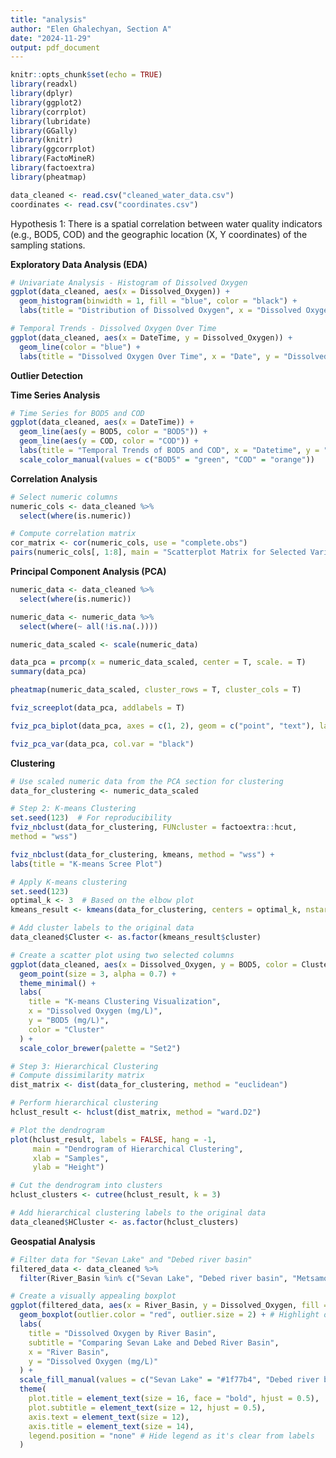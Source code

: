 ```yaml
---
title: "analysis"
author: "Elen Ghalechyan, Section A"
date: "2024-11-29"
output: pdf_document
---
```


```r
knitr::opts_chunk$set(echo = TRUE)
library(readxl)
library(dplyr)
library(ggplot2)
library(corrplot)
library(lubridate)
library(GGally)
library(knitr)
library(ggcorrplot)
library(FactoMineR)
library(factoextra)
library(pheatmap)

```

```r
data_cleaned <- read.csv("cleaned_water_data.csv")
coordinates <- read.csv("coordinates.csv")
```

Hypothesis 1: There is a spatial correlation between water quality indicators (e.g., BOD5, COD) and the geographic location (X, Y coordinates) of the sampling stations.






**Exploratory Data Analysis (EDA)**

```r
# Univariate Analysis - Histogram of Dissolved Oxygen
ggplot(data_cleaned, aes(x = Dissolved_Oxygen)) +
  geom_histogram(binwidth = 1, fill = "blue", color = "black") +
  labs(title = "Distribution of Dissolved Oxygen", x = "Dissolved Oxygen (mg/L)", y = "Frequency")
```
```r
# Temporal Trends - Dissolved Oxygen Over Time
ggplot(data_cleaned, aes(x = DateTime, y = Dissolved_Oxygen)) +
  geom_line(color = "blue") +
  labs(title = "Dissolved Oxygen Over Time", x = "Date", y = "Dissolved Oxygen (mg/L)")
```


**Outlier Detection**

**Time Series Analysis**

```r
# Time Series for BOD5 and COD
ggplot(data_cleaned, aes(x = DateTime)) +
  geom_line(aes(y = BOD5, color = "BOD5")) +
  geom_line(aes(y = COD, color = "COD")) +
  labs(title = "Temporal Trends of BOD5 and COD", x = "Datetime", y = "Concentration (mg/L)") +
  scale_color_manual(values = c("BOD5" = "green", "COD" = "orange"))
```

**Correlation Analysis**

```r
# Select numeric columns
numeric_cols <- data_cleaned %>%
  select(where(is.numeric))

# Compute correlation matrix
cor_matrix <- cor(numeric_cols, use = "complete.obs")
pairs(numeric_cols[, 1:8], main = "Scatterplot Matrix for Selected Variables")
```

**Principal Component Analysis (PCA)**

```r
numeric_data <- data_cleaned %>%
  select(where(is.numeric))
```

```r
numeric_data <- numeric_data %>%
  select(where(~ all(!is.na(.)))) 
```

```r
numeric_data_scaled <- scale(numeric_data)
```

```r
data_pca = prcomp(x = numeric_data_scaled, center = T, scale. = T)
summary(data_pca)
```

```r
pheatmap(numeric_data_scaled, cluster_rows = T, cluster_cols = T)
```

```r
fviz_screeplot(data_pca, addlabels = T)
```

```r
fviz_pca_biplot(data_pca, axes = c(1, 2), geom = c("point", "text"), label = "var")
```


```r
fviz_pca_var(data_pca, col.var = "black") 
```

**Clustering**

```r
# Use scaled numeric data from the PCA section for clustering
data_for_clustering <- numeric_data_scaled

# Step 2: K-means Clustering
set.seed(123)  # For reproducibility
fviz_nbclust(data_for_clustering, FUNcluster = factoextra::hcut,
method = "wss")

```

```r
fviz_nbclust(data_for_clustering, kmeans, method = "wss") +
labs(title = "K-means Scree Plot")

```
```r
# Apply K-means clustering
set.seed(123)
optimal_k <- 3  # Based on the elbow plot
kmeans_result <- kmeans(data_for_clustering, centers = optimal_k, nstart = 25)

# Add cluster labels to the original data
data_cleaned$Cluster <- as.factor(kmeans_result$cluster)

# Create a scatter plot using two selected columns
ggplot(data_cleaned, aes(x = Dissolved_Oxygen, y = BOD5, color = Cluster)) +
  geom_point(size = 3, alpha = 0.7) +
  theme_minimal() +
  labs(
    title = "K-means Clustering Visualization",
    x = "Dissolved Oxygen (mg/L)",
    y = "BOD5 (mg/L)",
    color = "Cluster"
  ) +
  scale_color_brewer(palette = "Set2")

```


```r
# Step 3: Hierarchical Clustering
# Compute dissimilarity matrix
dist_matrix <- dist(data_for_clustering, method = "euclidean")

# Perform hierarchical clustering
hclust_result <- hclust(dist_matrix, method = "ward.D2")

# Plot the dendrogram
plot(hclust_result, labels = FALSE, hang = -1,
     main = "Dendrogram of Hierarchical Clustering",
     xlab = "Samples",
     ylab = "Height")

# Cut the dendrogram into clusters
hclust_clusters <- cutree(hclust_result, k = 3)

# Add hierarchical clustering labels to the original data
data_cleaned$HCluster <- as.factor(hclust_clusters)

```



**Geospatial Analysis**


```r
# Filter data for "Sevan Lake" and "Debed river basin"
filtered_data <- data_cleaned %>%
  filter(River_Basin %in% c("Sevan Lake", "Debed river basin", "Metsamor river basin"))

# Create a visually appealing boxplot
ggplot(filtered_data, aes(x = River_Basin, y = Dissolved_Oxygen, fill = River_Basin)) +
  geom_boxplot(outlier.color = "red", outlier.size = 2) + # Highlight outliers
  labs(
    title = "Dissolved Oxygen by River Basin",
    subtitle = "Comparing Sevan Lake and Debed River Basin",
    x = "River Basin",
    y = "Dissolved Oxygen (mg/L)"
  ) +
  scale_fill_manual(values = c("Sevan Lake" = "#1f77b4", "Debed river basin" = "#ff7f0e", "Metsamor river basin"='green')) + # Custom colors
  theme(
    plot.title = element_text(size = 16, face = "bold", hjust = 0.5),
    plot.subtitle = element_text(size = 12, hjust = 0.5),
    axis.text = element_text(size = 12),
    axis.title = element_text(size = 14),
    legend.position = "none" # Hide legend as it's clear from labels
  )


```


